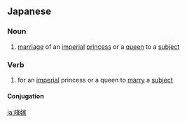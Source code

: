 ==Japanese==
{{ja-kanjitab|こう|か|yomi=on}}

===Noun===
{{ja-noun|こうか}}

# [[marriage]] of an [[imperial]] [[princess]] or a [[queen]] to a [[subject]]

===Verb===
{{ja-verb-suru|tr=intrans|こうか}}

# for an [[imperial]] princess or a queen to [[marry]] a [[subject]]

====Conjugation====
{{ja-suru|こうか}}

[[ja:降嫁]]